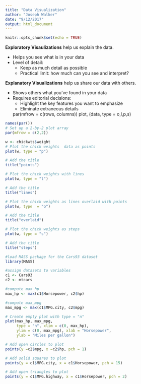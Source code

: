 ```yaml
---
title: "Data Visualization"
author: "Joseph Walker"
date: "9/12/2017"
output: html_document
---
```


```r
knitr::opts_chunk$set(echo = TRUE)
```

**Exploratory Visaulizations** help us explain the data.

* Helps you see what is in your data 
* Level of detail: 
    + Keep as much detail as possible 
    + Practical limit: how much can you see and interpret? 

**Explanatory Visualizations** help us share our data with others.  

* Shows others what you’ve found in your data 
* Requires editorial decisions: 
    + Highlight the key features you want to emphasize 
    + Eliminate extraneous details
   
  par(mfrow = c(rows, columns)) 
  plot, (data, type = o,l,p,s)  
    
```r
names(par())
# Set up a 2-by-2 plot array
par(mfrow = c(2,2))

w <- chickwts$weight
# Plot the chick weights  data as points
plot(w, type = "p")

# Add the title
title("points")

# Plot the chick weights with lines
plot(w, type = "l")

# Add the title
title("lines")

# Plot the chick weights as lines overlaid with points
plot(w, type  = "o")

# Add the title
title("overlaid")

# Plot the chick weights as steps
plot(w, type = "s")

# Add the title
title("steps")
```



```r
#load MASS package for the Cars93 dataset
library(MASS)

#assign datasets to variables
c1 <- Cars93
c2 <- mtcars

#compute max_hp
max_hp <- max(c1$Horsepower, c2$hp)

#compute max_mpg
max_mpg <- max(c1$MPG.city, c2$mpg)

# Create empty plot with type = "n"               
plot(max_hp, max_mpg,
     type = "n", xlim = c(0, max_hp),
     ylim = c(0, max_mpg), xlab = "Horsepower",
     ylab = "Miles per gallon")

# Add open circles to plot
points(y =c2$mpg, x =c2$hp, pch = 1)

# Add solid squares to plot
points(y = c1$MPG.city, x = c1$Horsepower, pch = 15)

# Add open triangles to plot
points(y = c1$MPG.highway, x = c1$Horsepower, pch = 2)
```


